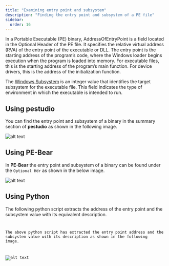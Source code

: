 ```yaml
---
title: "Examining entry point and subsystem"
description: "Finding the entry point and subsystem of a PE file"
sidebar:
  order: 16
---
```



In a Portable Executable (PE) binary, AddressOfEntryPoint is a field located in the Optional Header of the PE file. It specifies the relative virtual address (RVA) of the entry point of the executable or DLL. The entry point is the starting address of the program’s code, where the Windows loader begins execution when the program is loaded into memory. For executable files, this is the starting address of the program’s main function. For device drivers, this is the address of the initialization function.

The [Windows Subsystem](https://learn.microsoft.com/en-us/windows/win32/debug/pe-format#windows-subsystem) is an integer value that identifies the target subsystem for the executable file. This field indicates the type of environment in which the executable is intended to run.

## Using pestudio

You can find the entry point and subsystem of a binary in the summary section of **pestudio** as shown in the following image.

![alt text](../../assets/image-74.png)

## Using PE-Bear

In **PE-Bear** the entry point and subsystem of a binary can be found under the `Optional Hdr` as shown in the below image.

![alt text](../../assets/image-71.png)

## Using Python

The following python script extracts the address of the entry point and the subsystem value with its equivalent description.

<Code
  lang="python"
  title="examining_entry_point_and_subsystem.py"
  code={ExaminingEntryPointAndSubsystemPythonCode}
/>

The above python script has extracted the entry point address and the subsystem value with its description as shown in the following image.

![alt text](../../assets/image-44.png)
